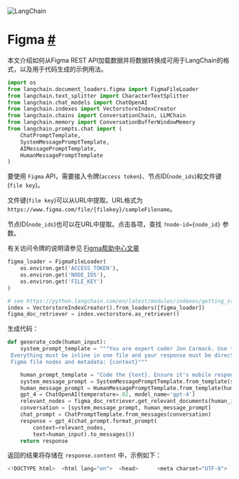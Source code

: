 

<Head>
  <script>
    {
      `(function() {
         var _hmt = _hmt || [];
(function() {
  var hm = document.createElement("script");
  hm.src = "https://hm.baidu.com/hm.js?e60fb290e204e04c5cb6f79b0ac1e697";
  var s = document.getElementsByTagName("script")[0]; 
  s.parentNode.insertBefore(hm, s);
})();
       })();`
    }
  </script>
</Head>

![LangChain](https://pica.zhimg.com/50/v2-56e8bbb52aa271012541c1fe1ceb11a2_r.gif)



Figma [#](#figma "Permalink to this headline")
=================================================

本文介绍如何从Figma REST API加载数据并将数据转换成可用于LangChain的格式，以及用于代码生成的示例用法。

```python
import os
from langchain.document_loaders.figma import FigmaFileLoader
from langchain.text_splitter import CharacterTextSplitter
from langchain.chat_models import ChatOpenAI
from langchain.indexes import VectorstoreIndexCreator
from langchain.chains import ConversationChain, LLMChain
from langchain.memory import ConversationBufferWindowMemory
from langchain.prompts.chat import (
    ChatPromptTemplate,
    SystemMessagePromptTemplate,
    AIMessagePromptTemplate,
    HumanMessagePromptTemplate
)
```

要使用 `Figma` API，需要接入令牌(`access token`)、节点ID(`node_ids`)和文件键(`file key`)。

文件键(`file key`)可以从URL中提取。URL格式为`https://www.figma.com/file/{filekey}/sampleFilename`。

节点ID(`node_ids`)也可以在URL中提取。点击各项，查找 `?node-id={node_id}` 参数。

有关访问令牌的说明请参见  [Figma帮助中心文章](https://help.figma.com/hc/en-us/articles/8085703771159-Manage-personal-access-tokens)

```python
figma_loader = FigmaFileLoader(
    os.environ.get('ACCESS_TOKEN'),
    os.environ.get('NODE_IDS'),
    os.environ.get('FILE_KEY')
)
```

```python
# see https://python.langchain.com/en/latest/modules/indexes/getting_started for more details
index = VectorstoreIndexCreator().from_loaders([figma_loader])
figma_doc_retriever = index.vectorstore.as_retriever()
```

生成代码：

```python
def generate_code(human_input):
    system_prompt_template = """You are expert coder Jon Carmack. Use the provided design context to create idomatic HTML/CSS code as possible based on the user request.
 Everything must be inline in one file and your response must be directly renderable by the browser.
 Figma file nodes and metadata: {context}"""

    human_prompt_template = "Code the {text}. Ensure it's mobile responsive"
    system_message_prompt = SystemMessagePromptTemplate.from_template(system_prompt_template)
    human_message_prompt = HumanMessagePromptTemplate.from_template(human_prompt_template)
    gpt_4 = ChatOpenAI(temperature=.02, model_name='gpt-4')
    relevant_nodes = figma_doc_retriever.get_relevant_documents(human_input)
    conversation = [system_message_prompt, human_message_prompt]
    chat_prompt = ChatPromptTemplate.from_messages(conversation)
    response = gpt_4(chat_prompt.format_prompt(
        context=relevant_nodes,
        text=human_input).to_messages())
    return response
```

返回的结果将存储在 `response.content` 中，示例如下：

```python
<!DOCTYPE html>  <html lang="en">  <head>      <meta charset="UTF-8">      <meta name="viewport" content="width=device-width, initial-scale=1.0">      <style>          @import url('https://fonts.googleapis.com/css2?family=DM+Sans:wght@500;700&family=Inter:wght@600&display=swap');            body {              margin: 0;              font-family: 'DM Sans', sans-serif;          }            .header {              display: flex;              justify-content: space-between;              align-items: center;              padding: 20px;              background-color: #fff;              box-shadow: 0 2px 4px rgba(0, 0, 0, 0.1);          }            .header h1 {              font-size: 16px;              font-weight: 700;              margin: 0;          }            .header nav {              display: flex;              align-items: center;          }            .header nav a {              font-size: 14px;              font-weight: 500;              text-decoration: none;              color: #000;              margin-left: 20px;          }            @media (max-width: 768px) {              .header nav {                  display: none;              }          }      </style>  </head>  <body>      <header class="header">          <h1>Company Contact</h1>          <